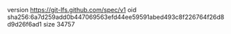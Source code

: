 version https://git-lfs.github.com/spec/v1
oid sha256:6a7d259add0b447069563efd44ee59591abed493c8f226764f26d8d9d26f6ad1
size 34757
